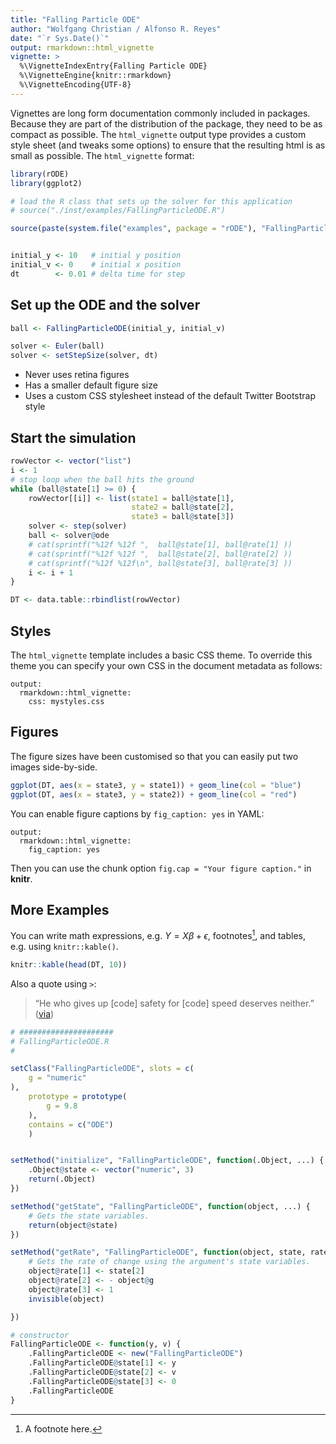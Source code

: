 ```yaml
---
title: "Falling Particle ODE"
author: "Wolfgang Christian / Alfonso R. Reyes"
date: "`r Sys.Date()`"
output: rmarkdown::html_vignette
vignette: >
  %\VignetteIndexEntry{Falling Particle ODE}
  %\VignetteEngine{knitr::rmarkdown}
  %\VignetteEncoding{UTF-8}
---
```


Vignettes are long form documentation commonly included in packages. Because they are part of the distribution of the package, they need to be as compact as possible. The `html_vignette` output type provides a custom style sheet (and tweaks some options) to ensure that the resulting html is as small as possible. The `html_vignette` format:

```r
library(rODE)
library(ggplot2)

# load the R class that sets up the solver for this application
# source("./inst/examples/FallingParticleODE.R")

source(paste(system.file("examples", package = "rODE"), "FallingParticleODE.R", sep = "/"))


initial_y <- 10   # initial y position
initial_v <- 0    # initial x position
dt        <- 0.01 # delta time for step
```


## Set up the ODE and the solver

```r
ball <- FallingParticleODE(initial_y, initial_v)

solver <- Euler(ball)
solver <- setStepSize(solver, dt)
```


- Never uses retina figures
- Has a smaller default figure size
- Uses a custom CSS stylesheet instead of the default Twitter Bootstrap style


## Start the simulation

```r
rowVector <- vector("list")
i <- 1
# stop loop when the ball hits the ground
while (ball@state[1] >= 0) {
    rowVector[[i]] <- list(state1 = ball@state[1], 
                           state2 = ball@state[2], 
                           state3 = ball@state[3])
    solver <- step(solver)
    ball <- solver@ode
    # cat(sprintf("%12f %12f ",  ball@state[1], ball@rate[1] ))
    # cat(sprintf("%12f %12f ",  ball@state[2], ball@rate[2] ))
    # cat(sprintf("%12f %12f\n", ball@state[3], ball@rate[3] ))
    i <- i + 1
}

DT <- data.table::rbindlist(rowVector)
```



## Styles

The `html_vignette` template includes a basic CSS theme. To override this theme you can specify your own CSS in the document metadata as follows:

    output: 
      rmarkdown::html_vignette:
        css: mystyles.css

## Figures

The figure sizes have been customised so that you can easily put two images side-by-side. 

```r
ggplot(DT, aes(x = state3, y = state1)) + geom_line(col = "blue")
ggplot(DT, aes(x = state3, y = state2)) + geom_line(col = "red")
```

You can enable figure captions by `fig_caption: yes` in YAML:

    output:
      rmarkdown::html_vignette:
        fig_caption: yes


Then you can use the chunk option `fig.cap = "Your figure caption."` in **knitr**.

## More Examples

You can write math expressions, e.g. $Y = X\beta + \epsilon$, footnotes^[A footnote here.], and tables, e.g. using `knitr::kable()`.

```r
knitr::kable(head(DT, 10))
```

Also a quote using `>`:

> "He who gives up [code] safety for [code] speed deserves neither."
([via](https://twitter.com/hadleywickham/status/504368538874703872))



```r
# #####################
# FallingParticleODE.R
#

setClass("FallingParticleODE", slots = c(
    g = "numeric"
),
    prototype = prototype(
        g = 9.8
    ),
    contains = c("ODE")
    )


setMethod("initialize", "FallingParticleODE", function(.Object, ...) {
    .Object@state <- vector("numeric", 3)
    return(.Object)
})

setMethod("getState", "FallingParticleODE", function(object, ...) {
    # Gets the state variables.
    return(object@state)
})

setMethod("getRate", "FallingParticleODE", function(object, state, rate, ...) {
    # Gets the rate of change using the argument's state variables.
    object@rate[1] <- state[2]
    object@rate[2] <- - object@g
    object@rate[3] <- 1
    invisible(object)

})

# constructor
FallingParticleODE <- function(y, v) {
    .FallingParticleODE <- new("FallingParticleODE")
    .FallingParticleODE@state[1] <- y
    .FallingParticleODE@state[2] <- v
    .FallingParticleODE@state[3] <- 0
    .FallingParticleODE
}

```

